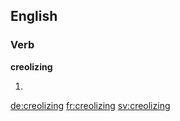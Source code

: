 
==English==

===Verb===
'''creolizing'''

# {{present participle of|creolize}}

[[de:creolizing]]
[[fr:creolizing]]
[[sv:creolizing]]